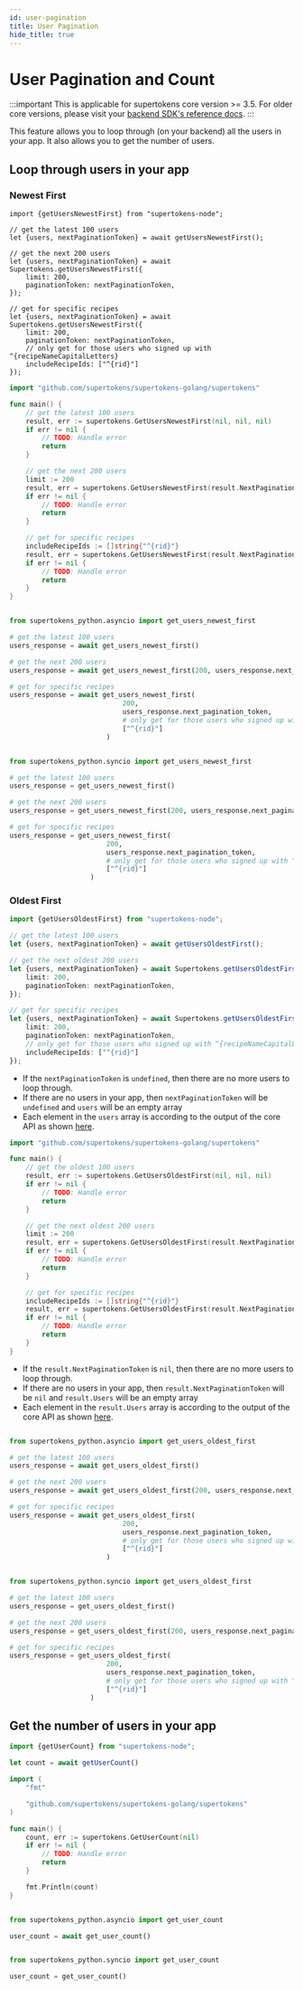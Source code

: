 ```yaml
---
id: user-pagination
title: User Pagination
hide_title: true
---
```


<!-- COPY DOCS -->
<!-- ./thirdpartyemailpassword/common-customizations/user-pagination.mdx -->


# User Pagination and Count

:::important
This is applicable for supertokens core version >= 3.5. For older core versions, please visit your [backend SDK's reference docs](../sdks).
:::

This feature allows you to loop through (on your backend) all the users in your app. It also allows you to get the number of users.

## Loop through users in your app

### Newest First

<BackendSDKTabs>
<TabItem value="nodejs">

```tsx
import {getUsersNewestFirst} from "supertokens-node";

// get the latest 100 users
let {users, nextPaginationToken} = await getUsersNewestFirst();

// get the next 200 users
let {users, nextPaginationToken} = await Supertokens.getUsersNewestFirst({
    limit: 200,
    paginationToken: nextPaginationToken,
});

// get for specific recipes
let {users, nextPaginationToken} = await Supertokens.getUsersNewestFirst({
    limit: 200,
    paginationToken: nextPaginationToken,
    // only get for those users who signed up with ^{recipeNameCapitalLetters}
    includeRecipeIds: ["^{rid}"]
});
```

</TabItem>
<TabItem value="go">

```go
import "github.com/supertokens/supertokens-golang/supertokens"

func main() {
	// get the latest 100 users
	result, err := supertokens.GetUsersNewestFirst(nil, nil, nil)
	if err != nil {
		// TODO: Handle error
		return
	}

	// get the next 200 users
	limit := 200
	result, err = supertokens.GetUsersNewestFirst(result.NextPaginationToken, &limit, nil)
	if err != nil {
		// TODO: Handle error
		return
	}

	// get for specific recipes
	includeRecipeIds := []string{"^{rid}"}
	result, err = supertokens.GetUsersNewestFirst(result.NextPaginationToken, &limit, &includeRecipeIds)
	if err != nil {
		// TODO: Handle error
		return
	}
}
```

</TabItem>
<TabItem value="python">

<PythonSyncAsyncSubTabs>
<TabItem value="asyncio">

```python

from supertokens_python.asyncio import get_users_newest_first

# get the latest 100 users
users_response = await get_users_newest_first()

# get the next 200 users
users_response = await get_users_newest_first(200, users_response.next_pagination_token)

# get for specific recipes
users_response = await get_users_newest_first(
							200, 
							users_response.next_pagination_token,
							# only get for those users who signed up with ^{recipeNameCapitalLetters}
							["^{rid}"]
						)
```

</TabItem>
<TabItem value="syncio">

```python

from supertokens_python.syncio import get_users_newest_first

# get the latest 100 users
users_response = get_users_newest_first()

# get the next 200 users
users_response = get_users_newest_first(200, users_response.next_pagination_token)

# get for specific recipes
users_response = get_users_newest_first(
						200, 
						users_response.next_pagination_token,
						# only get for those users who signed up with ^{recipeNameCapitalLetters}
						["^{rid}"]
					)

```

</TabItem>
</PythonSyncAsyncSubTabs>

</TabItem>
</BackendSDKTabs>

### Oldest First 

<BackendSDKTabs>
<TabItem value="nodejs">

```ts
import {getUsersOldestFirst} from "supertokens-node";

// get the latest 100 users
let {users, nextPaginationToken} = await getUsersOldestFirst();

// get the next oldest 200 users
let {users, nextPaginationToken} = await Supertokens.getUsersOldestFirst({
    limit: 200,
    paginationToken: nextPaginationToken,
});

// get for specific recipes
let {users, nextPaginationToken} = await Supertokens.getUsersOldestFirst({
    limit: 200,
    paginationToken: nextPaginationToken,
    // only get for those users who signed up with ^{recipeNameCapitalLetters}
    includeRecipeIds: ["^{rid}"]
});
```

- If the `nextPaginationToken` is `undefined`, then there are no more users to loop through.
- If there are no users in your app, then `nextPaginationToken` will be `undefined` and `users` will be an empty array
- Each element in the `users` array is according to the output of the core API as shown [here](https://app.swaggerhub.com/apis/supertokens/CDI/2.8.0#/Core/getUsers).


</TabItem>
<TabItem value="go">

```go
import "github.com/supertokens/supertokens-golang/supertokens"

func main() {
	// get the oldest 100 users
	result, err := supertokens.GetUsersOldestFirst(nil, nil, nil)
	if err != nil {
		// TODO: Handle error
		return
	}

	// get the next oldest 200 users
	limit := 200
	result, err = supertokens.GetUsersOldestFirst(result.NextPaginationToken, &limit, nil)
	if err != nil {
		// TODO: Handle error
		return
	}

	// get for specific recipes
	includeRecipeIds := []string{"^{rid}"}
	result, err = supertokens.GetUsersOldestFirst(result.NextPaginationToken, &limit, &includeRecipeIds)
	if err != nil {
		// TODO: Handle error
		return
	}
}
```

- If the `result.NextPaginationToken` is `nil`, then there are no more users to loop through.
- If there are no users in your app, then `result.NextPaginationToken` will be `nil` and `result.Users` will be an empty array
- Each element in the `result.Users` array is according to the output of the core API as shown [here](https://app.swaggerhub.com/apis/supertokens/CDI/2.8.0#/Core/getUsers).


</TabItem>
<TabItem value="python">

<PythonSyncAsyncSubTabs>
<TabItem value="asyncio">

```python

from supertokens_python.asyncio import get_users_oldest_first

# get the latest 100 users
users_response = await get_users_oldest_first()

# get the next 200 users
users_response = await get_users_oldest_first(200, users_response.next_pagination_token)

# get for specific recipes
users_response = await get_users_oldest_first(
							200, 
							users_response.next_pagination_token,
							# only get for those users who signed up with ^{recipeNameCapitalLetters}
							["^{rid}"]
						)
```

</TabItem>
<TabItem value="syncio">

```python

from supertokens_python.syncio import get_users_oldest_first

# get the latest 100 users
users_response = get_users_oldest_first()

# get the next 200 users
users_response = get_users_oldest_first(200, users_response.next_pagination_token)

# get for specific recipes
users_response = get_users_oldest_first(
						200, 
						users_response.next_pagination_token,
						# only get for those users who signed up with ^{recipeNameCapitalLetters}
						["^{rid}"]
					)

```

</TabItem>
</PythonSyncAsyncSubTabs>

</TabItem>
</BackendSDKTabs>

## Get the number of users in your app

<BackendSDKTabs>
<TabItem value="nodejs">

```ts
import {getUserCount} from "supertokens-node";

let count = await getUserCount()
```

</TabItem>
<TabItem value="go">

```go
import (
	"fmt"

	"github.com/supertokens/supertokens-golang/supertokens"
)

func main() {
	count, err := supertokens.GetUserCount(nil)
	if err != nil {
		// TODO: Handle error
		return
	}

	fmt.Println(count)
}
```

</TabItem>
<TabItem value="python">
<PythonSyncAsyncSubTabs>
<TabItem value="asyncio">

```python

from supertokens_python.asyncio import get_user_count

user_count = await get_user_count()
```

</TabItem>
<TabItem value="syncio">

```python

from supertokens_python.syncio import get_user_count

user_count = get_user_count()

```

</TabItem>
</PythonSyncAsyncSubTabs>
</TabItem>
</BackendSDKTabs>